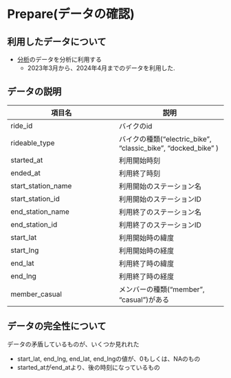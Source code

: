 # Prepare(データの確認)
## 利用したデータについて
- [分析](https://divvy-tripdata.s3.amazonaws.com/index.html)のデータを分析に利用する
  - 2023年3月から、2024年4月までのデータを利用した.

## データの説明

| 項目名 | 説明 |
| ---- | ---- |
| ride_id | バイクのid |
| rideable_type | バイクの種類("electric_bike", "classic_bike", "docked_bike"  ) |
| started_at | 利用開始時刻 |
| ended_at | 利用終了時刻 |
| start_station_name | 利用開始のステーション名 |
| start_station_id | 利用開始のステーションID |
| end_station_name | 利用終了のステーション名 |
| end_station_id | 利用終了のステーションID |
| start_lat | 利用開始時の緯度 |
| start_lng | 利用開始時の経度 |
| end_lat| 利用終了時の緯度 |
| end_lng | 利用終了時の経度 |
| member_casual | メンバーの種類("member", "casual")がある |


## データの完全性について
データの矛盾しているものが、いくつか見れれた

- start_lat, end_lng, end_lat, end_lngの値が、0もしくは、NAのもの
- started_atがend_atより、後の時刻になっているもの

